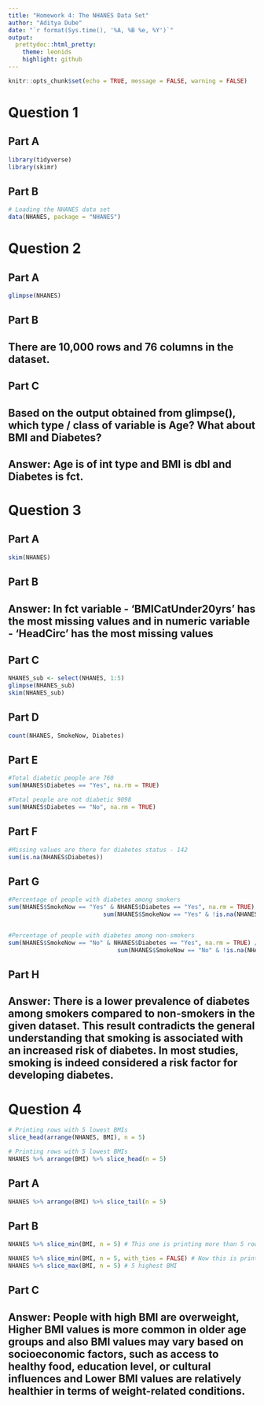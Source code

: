 ```yaml
---
title: "Homework 4: The NHANES Data Set"
author: "Aditya Dube"
date: "`r format(Sys.time(), '%A, %B %e, %Y')`"
output:
  prettydoc::html_pretty:
    theme: leonids
    highlight: github
---
```


```r
knitr::opts_chunk$set(echo = TRUE, message = FALSE, warning = FALSE)
```

# Question 1

## Part A

```r
library(tidyverse)
library(skimr)
```

## Part B

```r
# Loading the NHANES data set
data(NHANES, package = "NHANES")
```


# Question 2

## Part A

```r
glimpse(NHANES)
```


## Part B

## There are 10,000 rows and 76 columns in the dataset.


## Part C

## Based on the output obtained from glimpse(), which type / class of variable is Age? What about BMI and Diabetes?

## Answer: Age is of int type and BMI is dbl and Diabetes is fct. 


# Question 3


## Part A

```r
skim(NHANES)
```



## Part B

## Answer: In fct variable - 'BMICatUnder20yrs' has the most missing values and in numeric variable - 'HeadCirc' has the most missing values

## Part C

```r
NHANES_sub <- select(NHANES, 1:5)
glimpse(NHANES_sub)
skim(NHANES_sub)
```

## Part D

```r
count(NHANES, SmokeNow, Diabetes)
```

## Part E

```r
#Total diabetic people are 760
sum(NHANES$Diabetes == "Yes", na.rm = TRUE) 

#Total people are not diabetic 9098
sum(NHANES$Diabetes == "No", na.rm = TRUE)
```

## Part F

```r
#Missing values are there for diabetes status - 142
sum(is.na(NHANES$Diabetes))
```

## Part G

```r
#Percentage of people with diabetes among smokers
sum(NHANES$SmokeNow == "Yes" & NHANES$Diabetes == "Yes", na.rm = TRUE) /
                           sum(NHANES$SmokeNow == "Yes" & !is.na(NHANES$Diabetes), na.rm = TRUE) * 100


#Percentage of people with diabetes among non-smokers
sum(NHANES$SmokeNow == "No" & NHANES$Diabetes == "Yes", na.rm = TRUE) /
                               sum(NHANES$SmokeNow == "No" & !is.na(NHANES$Diabetes), na.rm = TRUE) * 100

```

## Part H

## Answer: There is a lower prevalence of diabetes among smokers compared to non-smokers in the given dataset. This result contradicts the general understanding that smoking is associated with an increased risk of diabetes. In most studies, smoking is indeed considered a risk factor for developing diabetes.



# Question 4

```r
# Printing rows with 5 lowest BMIs
slice_head(arrange(NHANES, BMI), n = 5)
```

```r
# Printing rows with 5 lowest BMIs
NHANES %>% arrange(BMI) %>% slice_head(n = 5)
```


## Part A


```r
NHANES %>% arrange(BMI) %>% slice_tail(n = 5)
```

## Part B

```r
NHANES %>% slice_min(BMI, n = 5) # This one is printing more than 5 rows because of the duplicate value or ties

NHANES %>% slice_min(BMI, n = 5, with_ties = FALSE) # Now this is printing 5 lowest BMI
NHANES %>% slice_max(BMI, n = 5) # 5 highest BMI
```

## Part C

## Answer: People with high BMI are overweight,  Higher BMI values is more common in older age groups and also BMI values may vary based on socioeconomic factors, such as access to healthy food, education level, or cultural influences and Lower BMI values are relatively healthier in terms of weight-related conditions.